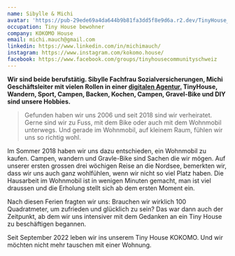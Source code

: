 ```yaml
---
name: Sibylle & Michi
avatar: 'https://pub-29ede69a4da644b9b81fa3dd5f8e9d6a.r2.dev/TinyHouse_170722_21.webp'
occupation: Tiny House bewohner
company: KOKOMO House
email: michi.mauch@gmail.com
linkedin: https://www.linkedin.com/in/michimauch/
instagram: https://www.instagram.com/kokomo.house/
facebook: https://www.facebook.com/groups/tinyhousecommunityschweiz
---
```


**Wir sind beide berufstätig. Sibylle Fachfrau Sozialversicherungen, Michi Geschäftsleiter mit vielen Rollen in einer <a href="https://www.netnode.ch" target="_blank" rel="noopener noreferrer">digitalen Agentur.</a>
TinyHouse, Wandern, Sport, Campen, Backen, Kochen, Campen, Gravel-Bike und DIY sind unsere Hobbies.**

> Gefunden haben wir uns 2006 und seit 2018 sind wir verheiratet. Gerne sind wir zu Fuss, mit dem Bike oder auch mit dem Wohnmobil unterwegs. Und gerade im Wohnmobil, auf kleinem Raum, fühlen wir uns so richtig wohl.

Im Sommer 2018 haben wir uns dazu entschieden, ein Wohnmobil zu kaufen. Campen, wandern und Gravle-Bike sind Sachen die wir mögen. Auf unserer ersten grossen drei wöchigen Reise an die Nordsee, bemerkten wir, dass wir uns auch ganz wohlfühlen, wenn wir nicht so viel Platz haben. Die Hausarbeit im Wohnmobil ist in wenigen Minuten gemacht, man ist viel draussen und die Erholung stellt sich ab dem ersten Moment ein.

Nach diesen Ferien fragten wir uns: Brauchen wir wirklich 100 Quadratmeter, um zufrieden und glücklich zu sein? Das war dann auch der Zeitpunkt, ab dem wir uns intensiver mit dem Gedanken an ein Tiny House zu beschäftigen begannen.

Seit September 2022 leben wir ins unserem Tiny House KOKOMO. Und wir möchten nicht mehr tauschen mit einer Wohnung.

